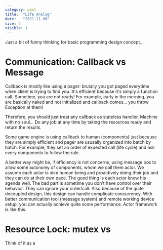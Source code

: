 ```yaml
---
category: post
title:  "Life Analog"
date:   "2021-11-06"
size: 4
visible: 1
---
```


Just a bit of funny thinking for basic programming design concept...

# Communication: Callback vs Message
Callback is mostly like using a pager: brutally you got paged everytime when client is trying to find you. It's efficient because it's simply a function call. Sometime, you are not ready! For example, early in the morning, you are basically naked and not initialized and callback comes... you throw Exception at them!

Therefore, you should just treat any callback as stateless handler. Machine with no soul... Do any job at any time by taking the resources ready and return the results.

Some game engine is using callback to human (components) just because they are simply efficient and pager are ususally organized into batch by batch. For example, they set an order of expected call (life cycle) and ask every components to follow the rule. 

A better way might be, if efficiency is not concerns, using message box to allow some autonomy of components, whom we call them actor. We assume each actor is nice human being and proactively doing their job and they can do at their own pace. The good thing is each actor know his agenda well. The bad part is sometime you don't have control over their behavior. They can ignore your order/call. Also because of the quite decoupled design, this design can handle complicate concurrency. With better communication tool (message system) and remote working device setup, you can actually achieve quite some performance. Actor framework is like this.


# Resource Lock: mutex vs 
Think of it as a 



